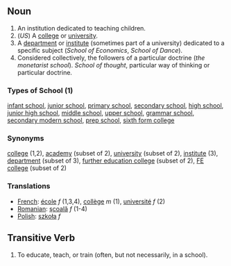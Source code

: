 ==Noun==

#An institution dedicated to teaching children.
#(''US'') A [[college]] or [[university]].
#A [[department]] or [[institute]] (sometimes part of a university) dedicated to a specific subject (''School of Economics'', ''School of Dance'').
#Considered collectively, the followers of a particular doctrine (''the monetarist school''). ''School of thought'', particular way of thinking or particular doctrine.

===Types of School (1)===

[[infant school]], [[junior school]], [[primary school]], [[secondary school]], [[high school]], [[junior high school]], [[middle school]], [[upper school]], [[grammar school]], [[secondary modern school]], [[prep school]], [[sixth form college]]

===Synonyms===

[[college]] (1,2), [[academy]] (subset of 2), [[university]] (subset of 2), [[institute]] (3), [[department]] (subset of 3), [[further education college]] (subset of 2), [[FE college]] (subset of 2)

===Translations===

*[[French]]: [[école]] ''f'' (1,3,4), [[collège]] ''m'' (1), [[université]] ''f'' (2)
*[[Romanian]]: [[şcoală]] ''f'' (1-4)
*[[Polish]]: [[szkoła]] ''f''

==Transitive Verb==

#To educate, teach, or train (often, but not necessarily, in a school).